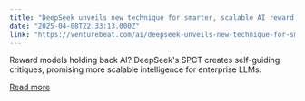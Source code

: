 ```yaml
---
title: "DeepSeek unveils new technique for smarter, scalable AI reward models"
date: "2025-04-08T22:33:13.000Z"
link: "https://venturebeat.com/ai/deepseek-unveils-new-technique-for-smarter-scalable-ai-reward-models/"
---
```


Reward models holding back AI? DeepSeek's SPCT creates self-guiding critiques, promising more scalable intelligence for enterprise LLMs.

[Read more](https://venturebeat.com/ai/deepseek-unveils-new-technique-for-smarter-scalable-ai-reward-models/)
